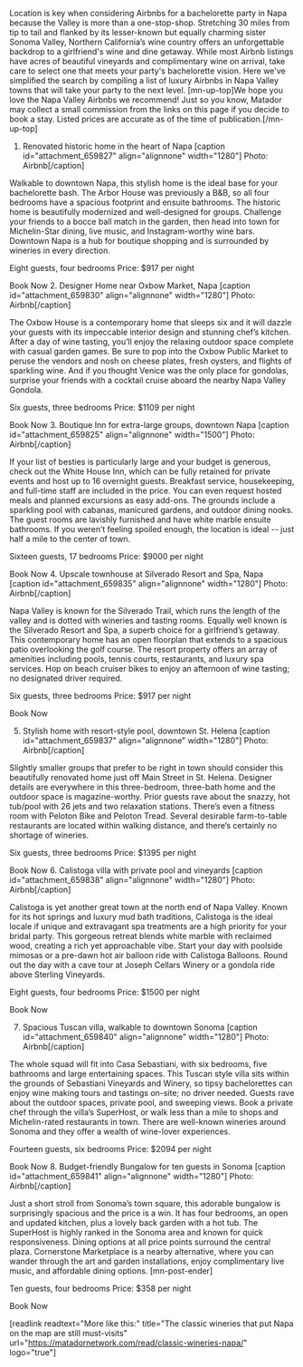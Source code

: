 Location is key when considering Airbnbs for a bachelorette party in Napa because the Valley is more than a one-stop-shop. Stretching 30 miles from tip to tail and flanked by its lesser-known but equally charming sister Sonoma Valley, Northern California’s wine country offers an unforgettable backdrop to a girlfriend's wine and dine getaway. While most Airbnb listings have acres of beautiful vineyards and complimentary wine on arrival, take care to select one that meets your party's bachelorette vision. Here we've simplified the search by compiling a list of luxury Airbnbs in Napa Valley towns that will take your party to the next level.
[mn-up-top]We hope you love the Napa Valley Airbnbs we recommend! Just so you know, Matador may collect a small commission from the links on this page if you decide to book a stay. Listed prices are accurate as of the time of publication.[/mn-up-top]
1. Renovated historic home in the heart of Napa
[caption id="attachment_659827" align="alignnone" width="1280"] Photo: Airbnb[/caption]

Walkable to downtown Napa, this stylish home is the ideal base for your bachelorette bash. The Arbor House was previously a B&amp;B, so all four bedrooms have a spacious footprint and ensuite bathrooms. The historic home is beautifully modernized and well-designed for groups. Challenge your friends to a bocce ball match in the garden, then head into town for Michelin-Star dining, live music, and Instagram-worthy wine bars. Downtown Napa is a hub for boutique shopping and is surrounded by wineries in every direction.

Eight guests, four bedrooms
Price: $917 per night

Book Now
2. Designer Home near Oxbow Market, Napa
[caption id="attachment_659830" align="alignnone" width="1280"] Photo: Airbnb[/caption]

The Oxbow House is a contemporary home that sleeps six and it will dazzle your guests with its impeccable interior design and stunning chef’s kitchen. After a day of wine tasting, you’ll enjoy the relaxing outdoor space complete with casual garden games. Be sure to pop into the Oxbow Public Market to peruse the vendors and nosh on cheese plates, fresh oysters, and flights of sparkling wine. And if you thought Venice was the only place for gondolas, surprise your friends with a cocktail cruise aboard the nearby Napa Valley Gondola.

Six guests, three bedrooms
Price: $1109 per night

Book Now
3. Boutique Inn for extra-large groups, downtown Napa
[caption id="attachment_659825" align="alignnone" width="1500"] Photo: Airbnb[/caption]

If your list of besties is particularly large and your budget is generous, check out the White House Inn, which can be fully retained for private events and host up to 16 overnight guests. Breakfast service, housekeeping, and full-time staff are included in the price. You can even request hosted meals and planned excursions as easy add-ons. The grounds include a sparkling pool with cabanas, manicured gardens, and outdoor dining nooks. The guest rooms are lavishly furnished and have white marble ensuite bathrooms. If you weren’t feeling spoiled enough, the location is ideal -- just half a mile to the center of town.

Sixteen guests, 17 bedrooms
Price: $9000 per night

Book Now
4. Upscale townhouse at Silverado Resort and Spa, Napa
[caption id="attachment_659835" align="alignnone" width="1280"] Photo: Airbnb[/caption]

Napa Valley is known for the Silverado Trail, which runs the length of the valley and is dotted with wineries and tasting rooms. Equally well known is the Silverado Resort and Spa, a superb choice for a girlfriend’s getaway. This contemporary home has an open floorplan that extends to a spacious patio overlooking the golf course. The resort property offers an array of amenities including pools, tennis courts, restaurants, and luxury spa services. Hop on beach cruiser bikes to enjoy an afternoon of wine tasting; no designated driver required.

Six guests, three bedrooms
Price: $917 per night

Book Now

5. Stylish home with resort-style pool, downtown St. Helena
[caption id="attachment_659837" align="alignnone" width="1280"] Photo: Airbnb[/caption]

Slightly smaller groups that prefer to be right in town should consider this beautifully renovated home just off Main Street in St. Helena. Designer details are everywhere in this three-bedroom, three-bath home and the outdoor space is magazine-worthy. Prior guests rave about the snazzy, hot tub/pool with 26 jets and two relaxation stations. There’s even a fitness room with Peloton Bike and Peloton Tread. Several desirable farm-to-table restaurants are located within walking distance, and there’s certainly no shortage of wineries.

Six guests, three bedrooms
Price: $1395 per night

Book Now
6. Calistoga villa with private pool and vineyards
[caption id="attachment_659838" align="alignnone" width="1280"] Photo: Airbnb[/caption]

Calistoga is yet another great town at the north end of Napa Valley. Known for its hot springs and luxury mud bath traditions, Calistoga is the ideal locale if unique and extravagant spa treatments are a high priority for your bridal party. This gorgeous retreat blends white marble with reclaimed wood, creating a rich yet approachable vibe. Start your day with poolside mimosas or a pre-dawn hot air balloon ride with Calistoga Balloons. Round out the day with a cave tour at Joseph Cellars Winery or a gondola ride above Sterling Vineyards.

Eight guests, four bedrooms
Price: $1500 per night

Book Now

7. Spacious Tuscan villa, walkable to downtown Sonoma
[caption id="attachment_659840" align="alignnone" width="1280"] Photo: Airbnb[/caption]

The whole squad will fit into Casa Sebastiani, with six bedrooms, five bathrooms and large entertaining spaces. This Tuscan style villa sits within the grounds of Sebastiani Vineyards and Winery, so tipsy bachelorettes can enjoy wine making tours and tastings on-site; no driver needed. Guests rave about the outdoor spaces, private pool, and sweeping views. Book a private chef through the villa’s SuperHost, or walk less than a mile to shops and Michelin-rated restaurants in town. There are well-known wineries around Sonoma and they offer a wealth of wine-lover experiences.

Fourteen guests, six bedrooms
Price: $2094 per night

Book Now
8. Budget-friendly Bungalow for ten guests in Sonoma
[caption id="attachment_659841" align="alignnone" width="1280"] Photo: Airbnb[/caption]

Just a short stroll from Sonoma’s town square, this adorable bungalow is surprisingly spacious and the price is a win. It has four bedrooms, an open and updated kitchen, plus a lovely back garden with a hot tub. The SuperHost is highly ranked in the Sonoma area and known for quick responsiveness. Dining options at all price points surround the central plaza. Cornerstone Marketplace is a nearby alternative, where you can wander through the art and garden installations, enjoy complimentary live music, and affordable dining options. [mn-post-ender]

Ten guests, four bedrooms
Price: $358 per night

Book Now

[readlink readtext="More like this:" title="The classic wineries that put Napa on the map are still must-visits" url="https://matadornetwork.com/read/classic-wineries-napa/" logo="true"]